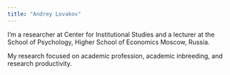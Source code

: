 ```yaml
---
title: "Andrey Lovakov"
---
```


I'm a researcher at Center for Institutional Studies and a lecturer at the School of Psychology, Higher School of Economics Moscow, Russia.

My research focused on academic profession, academic inbreeding, and research productivity.
